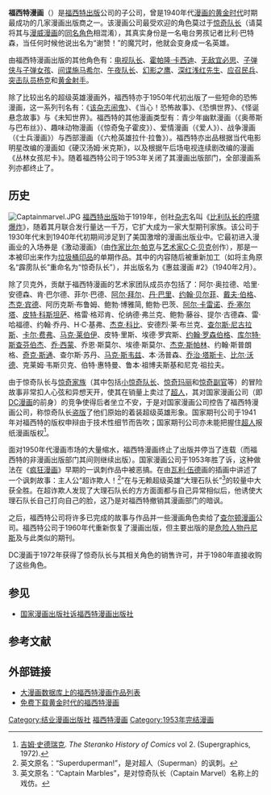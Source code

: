 {{Infobox Company
| company_name     = 福西特漫画
| company_name_en  = Fawcett Comics
| company_type     = [[漫画出版公司列表|漫画出版社]]
| genre            = [[超级英雄|超级英雄]]、[[1947年－1954年的美国恐怖漫画|恐怖]]
| foundation       = 1939
| defunct          = 1953
| location         = [[美国|美国]][[纽约市|纽约市]]
| industry         = [[出版|出版]]
| products         = [[漫画|漫画]]
| parent           = [[福西特出版|福西特出版公司]]
| image            = AmericasGreatest3.png
}}
'''福西特漫画'''（{{lang-en|Fawcett Comics}}）是[[福西特出版|福西特出版]]公司的子公司，曾是1940年代[[漫画的黄金时代|漫画的黄金时代]]时期最成功的几家漫画出版商之一。该漫画公司最受欢迎的角色莫过于[[惊奇队长_(DC漫画)|惊奇队长]]（请莫将其与[[漫威漫画|漫威漫画]]的[[惊奇队长_(漫威漫画)|同名角色]]相混淆），其真实身份是一名电台男孩记者比利·巴特森，当任何时候他说出名为“谢赞！”的魔咒时，他就会变身成一名英雄。

由福西特漫画出版的其他角色有：[[电视队长|电视队长]]、[[霍帕隆·卡西迪|霍帕隆·卡西迪]]、[[无敌宜必思|无敌宜必思]]、[[子弹侠与子弹女孩|子弹侠与子弹女孩]]、[[间谍施马希尔|间谍施马希尔]]、[[午夜队长_(福西特漫画)|午夜队长]]、[[幻影之鹰|幻影之鹰]]、[[深红浅红先生|深红浅红先生]]、[[应召民兵|应召民兵]]、[[突击队员杨克|突击队员杨克]]和[[黄金射手_(福西特漫画)|黄金射手]]。

除了比较出名的超级英雄漫画外，福西特亦于1950年代初出版了一些短命的恐怖漫画，这一系列刊名有：《[[该杂志闹鬼|该杂志闹鬼]]》、《当心！恐怖故事》、《恐惧世界》、《怪诞悬念故事》与《未知世界》。福西特的其他漫画类型有：青少年幽默漫画（《奥蒂斯与巴布丝》）、趣味动物漫画（《惊奇兔子霍皮》）、爱情漫画（《爱人》）、战争漫画（《士兵漫画》）与西部漫画（《六枪英雄拉什·拉鲁》）。福西特亦出品根据当代电影明星改编的漫画如《硬汉汤姆·米克斯》，以及根据午后场电视连续剧改编的漫画《丛林女孩尼卡》。随着福西特公司于1953年关闭了其漫画出版部门，全部漫画系列亦都终止了。

==历史==
[[File:Captainmarvel.JPG|right]]
[[福西特出版|福西特出版]]始于1919年，创社[[杂志|杂志]]名叫《[[福西特出版|比利队长的呼啸爆炸]]》，随着其月联合发行量达一千万，它扩大成为一家大型期刊家族。该公司于1930年代末到1940年代初期间涉足到了美国激增的漫画出版业中。它最初进入漫画业的入场券是《激动漫画》（由[[作家|作家]][[比尔·帕克|比尔·帕克]]与[[艺术家|艺术家]][[C·C·贝克|C·C·贝克]]创作），那是一本被印出来作为[[垃圾桶印品|垃圾桶印品]]的单期作品。其中的内容随后被重新加工（如将主角原名“霹雳队长”重命名为“惊奇队长”），并出版名为《惠兹漫画 #2》（1940年2月）。

除了贝克外，贡献于福西特漫画的艺术家团队成员亦包括了：阿尔·奥拉德、哈里·安德森、肯·巴尔德、菲尔·巴德、[[阿尔·拜尔|阿尔·拜尔]]、[[丹·巴里|丹·巴里]]、[[约翰·贝尔菲|约翰·贝尔菲]]、[[戴夫·伯格_(卡通画家)|戴夫·伯格]]、[[杰克·宾德_(漫画)|杰克·宾德]]、阿历克斯·布鲁姆、鲍勃·博雅简, 鲍勃·巴茨、[[阿尔·卡雷诺|阿尔·卡雷诺]]、[[乔·塞尔塔|乔·塞尔塔]]、[[皮特·科斯坦萨|皮特·科斯坦萨]]、格雷·格邓肯、伦纳德·弗兰克、鲍勃·藤谷、提尔·古德森、雷·哈福德、约翰·乔丹、H·C·基弗、[[杰克·科比|杰克·科比]]、安德烈·莱·布兰克、[[查尔斯·尼古拉斯|查尔斯·尼古拉斯]]、[[卡尔·费弗|卡尔·费弗]]、[[马克·莱伯伊|马克·莱伯伊]]、皮特·里斯、埃德·罗宾斯、[[约翰·罗森伯格|约翰·罗森伯格]]、[[库尔特·斯查芬伯杰|库尔特·斯查芬伯杰]]、[[乔·西蒙|乔·西蒙]]、乔恩·斯莫尔、埃德·斯莫尔、[[杰克·斯帕林|杰克·斯帕林]]、约翰·斯普朗格、[[奇克·斯通|奇克·斯通]]、查尔斯·苏丹、[[马克·斯韦兹|马克·斯韦兹]]、本·汤普森、[[乔治·塔斯卡|乔治·塔斯卡]]、[[比尔·沃德_(漫画)|比尔·沃德]]、克莱姆·韦斯贝克、伯特·惠特曼、鲁本·祖博夫斯基和尼克·祖拉夫。

由于惊奇队长与[[惊奇家族|惊奇家族]]（其中包括[[小惊奇队长|小惊奇队长]]、[[惊奇玛丽|惊奇玛丽]]和[[惊奇副官|惊奇副官]]等）的冒险故事非常扣人心弦和异想天开，使其在销量上卖过了[[超人|超人]]，其对国家漫画公司（即[[DC漫画|DC漫画]]的前身）的竞争使得后者坐立不安，于是对国家漫画公司控告了福西特漫画公司，称惊奇队长[[盗版|盗版]]了他们原始的着装超级英雄形象。国家期刊公司于1941年对福西特的版权申辩由于技术性细节而告吹；国家期刊公司亦未能把握住[[超人|超人]]报纸漫画版权<ref>[[吉姆·史德瑞克|吉姆·史德瑞克]]. ''The Steranko History of Comics'' vol 2. (Supergraphics, 1972).</ref>。 

面对1950年代漫画市场的大量缩水，福西特漫画终止了出版并停当了连载（而福西特的非漫画出版部门其间则继续出版）。国家漫画公司于1953年胜了诉，这种做法在《[[疯狂杂志|疯狂漫画]]》早期的一讽刺作品中被恶搞。在由[[瓦利·伍德|瓦利·伍德]]画的插画中讲述了一个讽刺故事：主人公“超诈欺人！<ref>英文原名：“Superduperman!”，是对超人（Superman）的讽刺。</ref>”在与无赖超级英雄“大理石队长”<ref>英文原名：“Captain Marbles”，是对惊奇队长（Captain Marvel）名称上的戏仿。</ref>的较量中大获全胜。在超诈欺人发现了大理石队长的方方面面都与自己异常相似后，他诱使大理石队长自己打向自己的脸，这乃是对福西特撤销其漫画部门的暗讽。

之后，福西特公司将许多已完成的故事与作品并一些漫画角色卖给了[[查尔顿漫画|查尔顿漫画]]公司。福西特公司于1960年代重新恢复了漫画出版，但主要出版的是[[危险人物丹尼斯_(美国)|危险人物丹尼斯]]及与此类似的期刊。

DC漫画于1972年获得了惊奇队长与其相关角色的销售许可，并于1980年直接收购了这些角色。

==参见==
*[[国家漫画出版社诉福西特漫画出版社|国家漫画出版社诉福西特漫画出版社]]

==参考文献==
{{reflist}}

==外部链接==
*[http://www.comics.org/publisher/88/ 大漫画数据库上的福西特漫画作品列表] {{Wayback|url=http://www.comics.org/publisher/88/ |date=20210425204603 }}
*[https://web.archive.org/web/20100722010402/http://goldenagecomics.co.uk/index.php?cid=3 免费下载黄金时代的福西特漫画]

{{沙贊}}
{{DEFAULTSORT:Fawcett Comics}}
[[Category:结业漫画出版社|Category:结业漫画出版社]]
[[Category:福西特漫画|]]
[[Category:1953年完结漫画|Category:1953年完结漫画]]